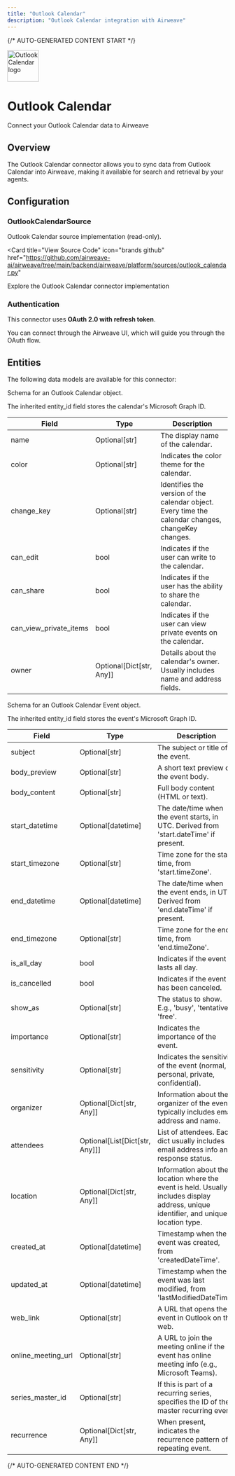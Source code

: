 ```yaml
---
title: "Outlook Calendar"
description: "Outlook Calendar integration with Airweave"
---
```


{/* AUTO-GENERATED CONTENT START */}



<div className="connector-header">
  <img src="icon.svg" alt="Outlook Calendar logo" width="72" height="72" className="connector-icon" />
  <div className="connector-info">
    <h1>Outlook Calendar</h1>
    <p>Connect your Outlook Calendar data to Airweave</p>
  </div>
</div>

## Overview

The Outlook Calendar connector allows you to sync data from Outlook Calendar into Airweave, making it available for search and retrieval by your agents.

## Configuration


### OutlookCalendarSource

Outlook Calendar source implementation (read-only).


<Card
  title="View Source Code"
  icon="brands github"
  href="https://github.com/airweave-ai/airweave/tree/main/backend/airweave/platform/sources/outlook_calendar.py"
>
  Explore the Outlook Calendar connector implementation
</Card>

### Authentication

This connector uses **OAuth 2.0 with refresh token**.

You can connect through the Airweave UI, which will guide you through the OAuth flow.


## Entities

The following data models are available for this connector:

<Accordion title="OutlookCalendarCalendarEntity">

Schema for an Outlook Calendar object.

The inherited entity_id field stores the calendar's Microsoft Graph ID.

| Field | Type | Description |
|-------|------|-------------|
| name | Optional[str] | The display name of the calendar. |
| color | Optional[str] | Indicates the color theme for the calendar. |
| change_key | Optional[str] | Identifies the version of the calendar object. Every time the calendar changes, changeKey changes. |
| can_edit | bool | Indicates if the user can write to the calendar. |
| can_share | bool | Indicates if the user has the ability to share the calendar. |
| can_view_private_items | bool | Indicates if the user can view private events on the calendar. |
| owner | Optional[Dict[str, Any]] | Details about the calendar's owner. Usually includes name and address fields. |

</Accordion>
<Accordion title="OutlookCalendarEventEntity">

Schema for an Outlook Calendar Event object.

The inherited entity_id field stores the event's Microsoft Graph ID.

| Field | Type | Description |
|-------|------|-------------|
| subject | Optional[str] | The subject or title of the event. |
| body_preview | Optional[str] | A short text preview of the event body. |
| body_content | Optional[str] | Full body content (HTML or text). |
| start_datetime | Optional[datetime] | The date/time when the event starts, in UTC. Derived from 'start.dateTime' if present. |
| start_timezone | Optional[str] | Time zone for the start time, from 'start.timeZone'. |
| end_datetime | Optional[datetime] | The date/time when the event ends, in UTC. Derived from 'end.dateTime' if present. |
| end_timezone | Optional[str] | Time zone for the end time, from 'end.timeZone'. |
| is_all_day | bool | Indicates if the event lasts all day. |
| is_cancelled | bool | Indicates if the event has been canceled. |
| show_as | Optional[str] | The status to show. E.g., 'busy', 'tentative', 'free'. |
| importance | Optional[str] | Indicates the importance of the event. |
| sensitivity | Optional[str] | Indicates the sensitivity of the event (normal, personal, private, confidential). |
| organizer | Optional[Dict[str, Any]] | Information about the organizer of the event, typically includes email address and name. |
| attendees | Optional[List[Dict[str, Any]]] | List of attendees. Each dict usually includes email address info and response status. |
| location | Optional[Dict[str, Any]] | Information about the location where the event is held. Usually includes display address, unique identifier, and unique location type. |
| created_at | Optional[datetime] | Timestamp when the event was created, from 'createdDateTime'. |
| updated_at | Optional[datetime] | Timestamp when the event was last modified, from 'lastModifiedDateTime'. |
| web_link | Optional[str] | A URL that opens the event in Outlook on the web. |
| online_meeting_url | Optional[str] | A URL to join the meeting online if the event has online meeting info (e.g., Microsoft Teams). |
| series_master_id | Optional[str] | If this is part of a recurring series, specifies the ID of the master recurring event. |
| recurrence | Optional[Dict[str, Any]] | When present, indicates the recurrence pattern of a repeating event. |

</Accordion>




{/* AUTO-GENERATED CONTENT END */}
